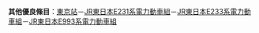 {{Wikipedia:優良條目/2018年2月16日}}

'''其他優良條目'''：[[東京站|東京站]]－[[JR東日本E231系電力動車組|JR東日本E231系電力動車組]]－[[JR東日本E233系電力動車組|JR東日本E233系電力動車組]]－[[JR東日本E993系電力動車組|JR東日本E993系電力動車組]]